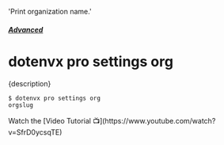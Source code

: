   'Print organization name.'

##### [Advanced](/docs/pro#advanced)
# dotenvx pro settings org

<p className="lead">{description}</p>

```sh
$ dotenvx pro settings org
orgslug
```

<Note>
Watch the [Video Tutorial 📺](https://www.youtube.com/watch?v=SfrD0ycsqTE)
</Note>
